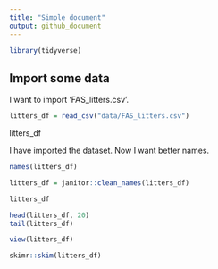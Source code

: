 ```yaml
---
title: "Simple document"
output: github_document
---
```


```r
library(tidyverse)
```
## Import some data

I want to import 'FAS_litters.csv'.

```r
litters_df = read_csv("data/FAS_litters.csv")
```

litters_df

I have imported the dataset. Now I want better names.

```r
names(litters_df)

litters_df = janitor::clean_names(litters_df)
```

```r
litters_df

head(litters_df, 20)
tail(litters_df)
```

```r
view(litters_df)
```
```r
skimr::skim(litters_df)
```

